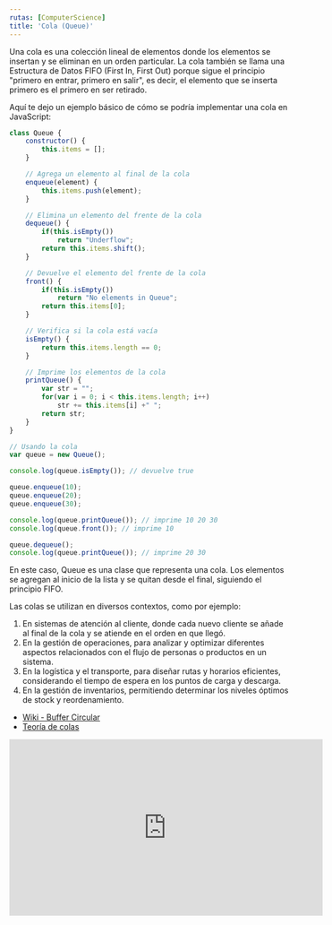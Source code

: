 ```yaml
---
rutas: [ComputerScience]
title: 'Cola (Queue)'
---
```


Una cola es una colección lineal de elementos donde los elementos se insertan y se eliminan en un orden particular. La cola también se llama una Estructura de Datos FIFO (First In, First Out) porque sigue el principio "primero en entrar, primero en salir", es decir, el elemento que se inserta primero es el primero en ser retirado.

Aquí te dejo un ejemplo básico de cómo se podría implementar una cola en JavaScript:
```js
class Queue {
    constructor() {
        this.items = [];
    }

    // Agrega un elemento al final de la cola
    enqueue(element) {
        this.items.push(element);
    }

    // Elimina un elemento del frente de la cola
    dequeue() {
        if(this.isEmpty())
            return "Underflow";
        return this.items.shift();
    }

    // Devuelve el elemento del frente de la cola
    front() {
        if(this.isEmpty())
            return "No elements in Queue";
        return this.items[0];
    }

    // Verifica si la cola está vacía
    isEmpty() {
        return this.items.length == 0;
    }

    // Imprime los elementos de la cola
    printQueue() {
        var str = "";
        for(var i = 0; i < this.items.length; i++)
            str += this.items[i] +" ";
        return str;
    }
}

// Usando la cola
var queue = new Queue();

console.log(queue.isEmpty()); // devuelve true

queue.enqueue(10);
queue.enqueue(20);
queue.enqueue(30);

console.log(queue.printQueue()); // imprime 10 20 30
console.log(queue.front()); // imprime 10

queue.dequeue();
console.log(queue.printQueue()); // imprime 20 30
```
En este caso, Queue es una clase que representa una cola. Los elementos se agregan al inicio de la lista y se quitan desde el final, siguiendo el principio FIFO.

Las colas se utilizan en diversos contextos, como por ejemplo:

1. En sistemas de atención al cliente, donde cada nuevo cliente se añade al final de la cola y se atiende en el orden en que llegó.
1. En la gestión de operaciones, para analizar y optimizar diferentes aspectos relacionados con el flujo de personas o productos en un sistema.
1. En la logística y el transporte, para diseñar rutas y horarios eficientes, considerando el tiempo de espera en los puntos de carga y descarga.
1. En la gestión de inventarios, permitiendo determinar los niveles óptimos de stock y reordenamiento.

* [Wiki - Buffer Circular](https://es.wikipedia.org/wiki/Buffer_circular)
* [Teoría de colas](https://polaridad.es/que-es-la-teoria-de-colas/)

<iframe width="560" height="315" src="https://www.youtube.com/embed/D6gu-_tmEpQ?si=Eq7antYvS-iWQH88&cc_lang_pref=es" title="YouTube video player" frameborder="0" allow="accelerometer; autoplay; clipboard-write; encrypted-media; gyroscope; picture-in-picture; web-share" allowfullscreen></iframe>